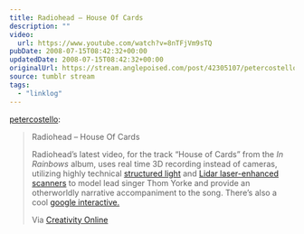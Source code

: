 ```yaml
---
title: Radiohead – House Of Cards
description: ""
video:
  url: https://www.youtube.com/watch?v=8nTFjVm9sTQ
pubDate: 2008-07-15T08:42:32+00:00
updatedDate: 2008-07-15T08:42:32+00:00
originalUrl: https://stream.anglepoised.com/post/42305107/petercostello-radiohead-house-of-cards
source: tumblr stream
tags:
  - "linklog"
---
```


[petercostello][1]:

> Radiohead &#8211; House Of Cards
>
> Radiohead’s latest video, for the track “House of Cards” from the _In Rainbows_ album, uses real time 3D recording instead of cameras, utilizing highly technical [structured light][2] and [Lidar laser-enhanced scanners][3] to model lead singer Thom Yorke and provide an otherworldly narrative accompaniment to the song. There’s also a cool [google interactive.][4]
>
> Via [Creativity Online][5]

[1]: http://petercostello.tumblr.com/post/42304670/radiohead-house-of-cards-radioheads-latest
[2]: http://en.wikipedia.org/wiki/3D_scanner#Structured_light
[3]: http://en.wikipedia.org/wiki/Lidar
[4]: http://code.google.com/creative/radiohead/viewer.html
[5]: http://creativity-online.com/?action=news:article&newsId=129514&sectionId=behind_the_work
